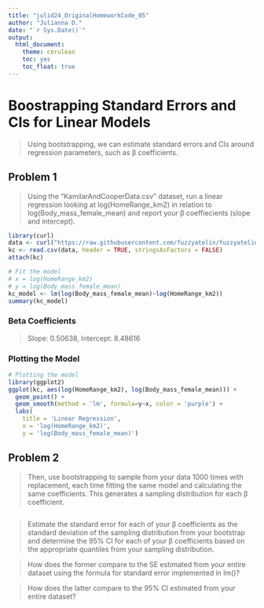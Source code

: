 ```yaml
---
title: "julid24_OriginalHomeworkCode_05"
author: "Julianna D."
date: "`r Sys.Date()`"
output: 
  html_document:
    theme: cerulean
    toc: yes
    toc_float: true
---
```

# Boostrapping Standard Errors and CIs for Linear Models
> Using bootstrapping, we can estimate standard errors and CIs around regression parameters, such as β coefficients.

## Problem 1
> Using the “KamilarAndCooperData.csv” dataset, run a linear regression looking at log(HomeRange_km2) in relation to log(Body_mass_female_mean) and report your β coeffiecients (slope and intercept).

```r
library(curl)
data <- curl("https://raw.githubusercontent.com/fuzzyatelin/fuzzyatelin.github.io/master/AN588_Fall23/KamilarAndCooperData.csv")
kc <- read.csv(data, header = TRUE, stringsAsFactors = FALSE)
attach(kc)
```

```r
# Fit the model
# x = log(HomeRange_km2)
# y = log(Body_mass_female_mean)
kc_model <- lm(log(Body_mass_female_mean)~log(HomeRange_km2))
summary(kc_model)
```
### Beta Coefficients
> Slope: 0.50638, Intercept: 8.48616

### Plotting the Model
```r
# Plotting the model
library(ggplot2)
ggplot(kc, aes(log(HomeRange_km2), log(Body_mass_female_mean))) +
  geom_point() +
  geom_smooth(method = 'lm', formula=y~x, color = 'purple') +
  labs(
    title = 'Linear Regression',
    x = 'log(HomeRange_km2)',
    y = 'log(Body_mass_female_mean)')
```

## Problem 2
>Then, use bootstrapping to sample from your data 1000 times with replacement, each time fitting the same model and calculating the same coefficients. This generates a sampling distribution for each β coefficient.

```r

```


> Estimate the standard error for each of your β coefficients as the standard deviation of the sampling distribution from your bootstrap and determine the 95% CI for each of your β coefficients based on the appropriate quantiles from your sampling distribution.

> How does the former compare to the SE estimated from your entire dataset using the formula for standard error implemented in lm()?

> How does the latter compare to the 95% CI estimated from your entire dataset?